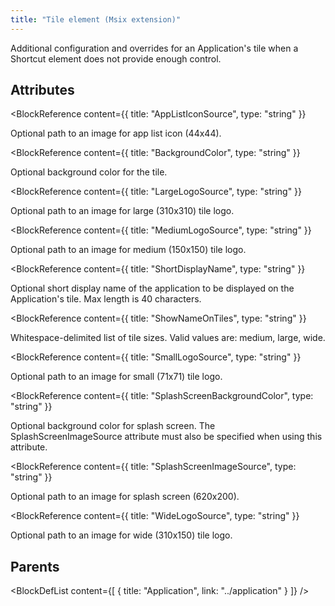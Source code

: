 ```yaml
---
title: "Tile element (Msix extension)"
---
```



Additional configuration and overrides for an Application's tile when a Shortcut element does not provide enough control.


## Attributes

<BlockWrapper>

  <BlockReference
    content={{
      title: "AppListIconSource",
      type: "string"
    }}
  >
  Optional path to an image for app list icon (44x44).
  </BlockReference>

  <BlockReference
    content={{
      title: "BackgroundColor",
      type: "string"
    }}
  >
  Optional background color for the tile.
  </BlockReference>

  <BlockReference
    content={{
      title: "LargeLogoSource",
      type: "string"
    }}
  >
  Optional path to an image for large (310x310) tile logo.
  </BlockReference>

  <BlockReference
    content={{
      title: "MediumLogoSource",
      type: "string"
    }}
  >
  Optional path to an image for medium (150x150) tile logo.
  </BlockReference>

  <BlockReference
    content={{
      title: "ShortDisplayName",
      type: "string"
    }}
  >
  Optional short display name of the application to be displayed on the Application's tile. Max length is 40 characters.
  </BlockReference>

  <BlockReference
    content={{
      title: "ShowNameOnTiles",
      type: "string"
    }}
  >
  Whitespace-delimited list of tile sizes. Valid values are: medium, large, wide.
  </BlockReference>

  <BlockReference
    content={{
      title: "SmallLogoSource",
      type: "string"
    }}
  >
  Optional path to an image for small (71x71) tile logo.
  </BlockReference>

  <BlockReference
    content={{
      title: "SplashScreenBackgroundColor",
      type: "string"
    }}
  >
  Optional background color for splash screen. The SplashScreenImageSource attribute must also be specified when using this attribute.
  </BlockReference>

  <BlockReference
    content={{
      title: "SplashScreenImageSource",
      type: "string"
    }}
  >
  Optional path to an image for splash screen (620x200).
  </BlockReference>

  <BlockReference
    content={{
      title: "WideLogoSource",
      type: "string"
    }}
  >
  Optional path to an image for wide (310x150) tile logo.
  </BlockReference>

</BlockWrapper>


## Parents

<BlockDefList content={[
    {
      title: "Application",
      link: "../application"
    }
  ]}
/>